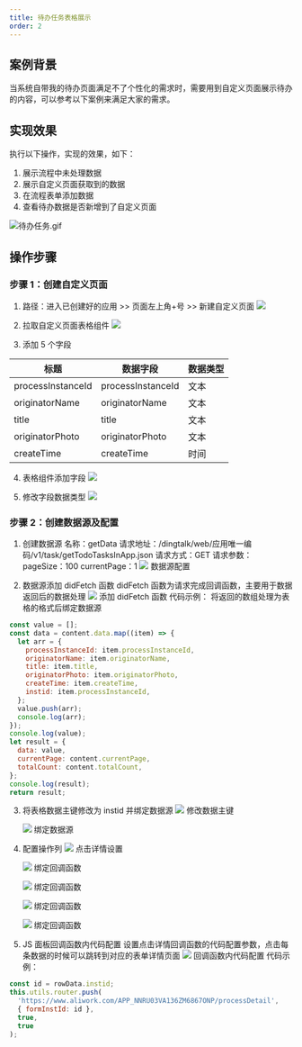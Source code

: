 ```yaml
---
title: 待办任务表格展示
order: 2
---
```


## 案例背景

当系统自带我的待办页面满足不了个性化的需求时，需要用到自定义页面展示待办的内容，可以参考以下案例来满足大家的需求。

## 实现效果

执行以下操作，实现的效果，如下：

1. 展示流程中未处理数据
2. 展示自定义页面获取到的数据
3. 在流程表单添加数据
4. 查看待办数据是否新增到了自定义页面

![待办任务.gif](https://img.alicdn.com/imgextra/i1/O1CN01n2decO1v45s12V8zk_!!6000000006118-1-tps-1888-835.gif)

## 操作步骤

### 步骤 1：创建自定义页面

1. 路径：进入已创建好的应用 >> 页面左上角+号 >> 新建自定义页面
   ![](https://img.alicdn.com/imgextra/i4/O1CN01rothag1mriEuxAc5m_!!6000000005008-2-tps-1910-895.png_.webp)

2. 拉取自定义页面表格组件
   ![](https://img.alicdn.com/imgextra/i4/O1CN01VRUgJh1GkmXZGKrM6_!!6000000000661-2-tps-1915-901.png_.webp)

3. 添加 5 个字段

| **标题**          | **数据字段**      | **数据类型** |
| ----------------- | ----------------- | ------------ |
| processInstanceId | processInstanceId | 文本         |
| originatorName    | originatorName    | 文本         |
| title             | title             | 文本         |
| originatorPhoto   | originatorPhoto   | 文本         |
| createTime        | createTime        | 时间         |

4. 表格组件添加字段
   ![](https://img.alicdn.com/imgextra/i3/O1CN01inhvgg1xdw67dkVEx_!!6000000006467-2-tps-1918-905.png_.webp)

5. 修改字段数据类型
   ![](https://img.alicdn.com/imgextra/i2/O1CN01OLTzIh1znfkSgzipD_!!6000000006759-2-tps-1912-906.png_.webp)

### 步骤 2：创建数据源及配置

1. 创建数据源
   名称：getData
   请求地址：/dingtalk/web/应用唯一编码/v1/task/getTodoTasksInApp.json
   请求方式：GET
   请求参数：
   pageSize：100
   currentPage：1
   ![](https://img.alicdn.com/imgextra/i2/O1CN01cHTQ8z28hZ0WZvZ5M_!!6000000007964-2-tps-1919-897.png_.webp)
   数据源配置

2. 数据源添加 didFetch 函数
   didFetch 函数为请求完成回调函数，主要用于数据返回后的数据处理
   ![](https://img.alicdn.com/imgextra/i3/O1CN01rTlUbl1iiJeQtfd7B_!!6000000004446-2-tps-1918-899.png_.webp)
   添加 didFetch 函数
   代码示例：
   将返回的数组处理为表格的格式后绑定数据源

```javascript
const value = [];
const data = content.data.map((item) => {
  let arr = {
    processInstanceId: item.processInstanceId,
    originatorName: item.originatorName,
    title: item.title,
    originatorPhoto: item.originatorPhoto,
    createTime: item.createTime,
    instid: item.processInstanceId,
  };
  value.push(arr);
  console.log(arr);
});
console.log(value);
let result = {
  data: value,
  currentPage: content.currentPage,
  totalCount: content.totalCount,
};
console.log(result);
return result;
```

3. 将表格数据主键修改为 instid 并绑定数据源
   ![](https://img.alicdn.com/imgextra/i2/O1CN01j4hwxu1NPtn4HENt1_!!6000000001563-2-tps-1918-896.png_.webp)
   修改数据主键

   ![](https://img.alicdn.com/imgextra/i1/O1CN017ISchm1VSf6XEkDsd_!!6000000002652-2-tps-1918-900.png_.webp)
   绑定数据源

4. 配置操作列
   ![](https://img.alicdn.com/imgextra/i1/O1CN01AVqNQ01f2EPOfH61K_!!6000000003948-2-tps-1916-898.png_.webp)
   点击详情设置
  
   ![](https://img.alicdn.com/imgextra/i2/O1CN01HLsvN82511N2dMsD8_!!6000000007465-2-tps-1916-899.png_.webp)
   绑定回调函数
  
   ![](https://img.alicdn.com/imgextra/i1/O1CN01Deqek91TI0f32nuOd_!!6000000002358-2-tps-1918-907.png_.webp)
   绑定回调函数
  
   ![](https://img.alicdn.com/imgextra/i4/O1CN01RnCSMf1IxixpPK9aE_!!6000000000960-2-tps-1918-907.png_.webp)
   绑定回调函数

   ![](https://img.alicdn.com/imgextra/i2/O1CN010fGYph1dD6a2svfRu_!!6000000003701-2-tps-1918-903.png_.webp)
   绑定回调函数

5. JS 面板回调函数内代码配置
   设置点击详情回调函数的代码配置参数，点击每条数据的时候可以跳转到对应的表单详情页面
   ![](https://img.alicdn.com/imgextra/i1/O1CN01BzwP141Mkg96T6PuF_!!6000000001473-2-tps-1917-897.png_.webp)
   回调函数内代码配置
   代码示例：

```javascript
const id = rowData.instid;
this.utils.router.push(
  'https://www.aliwork.com/APP_NNRU03VA136ZM6867ONP/processDetail',
  { formInstId: id },
  true,
  true
);
```

